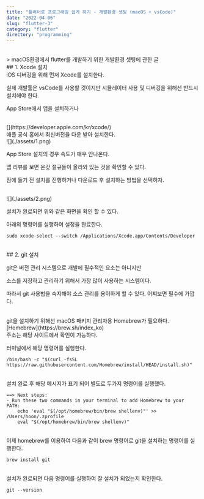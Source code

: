 ```yaml
---
title: "플러터로 프로그래밍 쉽게 하기 - 개발환경 셋팅 (macOS + vsCode)"
date: "2022-04-06"
slug: "flutter-3"
category: "flutter"
directory: "programming"
---
```


<br/>
> macOS환경에서 flutter를 개발하기 위한 개발환경 셋팅에 관한 글

<br/>
## 1. Xcode 설치

<br/>
iOS 디버깅을 위해 먼저 Xcode를 설치한다.

실제 개발툴은 vsCode를 사용할 것이지만 시뮬레이터 사용 및 디버깅을 위해선 반드시 설치해야 한다.

App Store에서 앱을 설치하거나 

<br/>
[](https://developer.apple.com/kr/xcode/)

<br/>
애플 공식 홈에서 최신버전을 다운 받아 설치한다.

<br/>
![](./assets/1.png)


App Store 설치의 경우 속도가 매우 안나온다.

앱 리뷰를 보면 온갖 절규들이 올라와 있는 것을 확인할 수 있다.

잠에 들기 전 설치를 진행하거나 다운로드 후 설치하는 방법을 선택하자.

<br/>
![](./assets/2.png)

설치가 완료되면 위와 같은 화면을 확인 할 수 있다.

아래의 명령어를 실행하여 설정을 완료한다.

```shell
sudo xcode-select --switch /Applications/Xcode.app/Contents/Developer
```
<br/>
## 2. git 설치

git은 버전 관리 시스템으로 개발에 필수적인 요소는 아니지만

소스를 저장하고 관리하기 위해서 가장 많이 사용하는 시스템이다.

따라서 git 사용법을 숙지해야 소스 관리를 용이하게 할 수 있다. 어찌보면 필수에 가깝다.
 
<br/>
git을 설치하기 위해선 macOS 패키지 관리자용 Homebrew가 필요하다.

<br/>
[Homebrew](https://brew.sh/index_ko)

<br/>
주소는 해당 사이트에서 확인이 가능하다.

터미널에서 해당 명령어를 실행한다.

```shell
/bin/bash -c "$(curl -fsSL https://raw.githubusercontent.com/Homebrew/install/HEAD/install.sh)"
```

<br/>
설치 완료 후 해당 메시지가 표기 되어 별도로 두가지 명령어를 실행했다.

```shell
==> Next steps:
- Run these two commands in your terminal to add Homebrew to your PATH:
    echo 'eval "$(/opt/homebrew/bin/brew shellenv)"' >> /Users/hoon/.zprofile
    eval "$(/opt/homebrew/bin/brew shellenv)"
```

<br/>
이제 homebrew를 이용하여 다음과 같이 brew 명령어로 git을 설치하는 명령어를 실행한다.

```shell
brew install git
```

<br/>
설치가 완료되면 다음 명령어를 실행하여 잘 설치가 되었는지 확인한다.

```shell
git --version
```